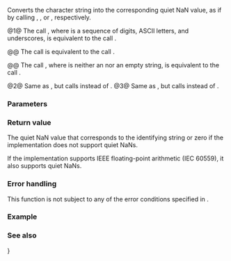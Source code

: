{{cpp/title|nan|nanf|nanl}}
{{cpp/numeric/math/navbar}}
{{dcl begin}}
{{dcl header|cmath}}
{{dcl|since=c++11|num=1|
float       nanf( const char* arg );
}}
{{dcl|since=c++11|num=2|
double      nan ( const char* arg );
}}
{{dcl|since=c++11|num=3|
long double nanl( const char* arg );
}}
{{dcl end}}

Converts the character string {{c|arg}} into the corresponding quiet NaN value, as if by calling {{lc|std::strtof}}, {{lc|std::strtod}}, or {{lc|std::strtold}}, respectively.

@1@ The call {{box|{{c/core|std::nanf("}}{{spar|n-char-sequence}}{{c/core|")}}}}, where {{spar|n-char-sequence}} is a sequence of digits, ASCII letters, and underscores, is equivalent to the call {{box|{{c/core|std::strtof("NAN(}}{{spar|n-char-sequence}}{{c/core|)"}}{{c/core|, (char**)nullptr);}}}}.

@@ The call {{c|std::nanf("")}} is equivalent to the call {{c|std::strtof("NAN()", (char**)nullptr);}}.

@@ The call {{box|{{c/core|std::nanf("}}{{spar|string}}{{c/core|")}}}}, where {{spar|string}} is neither an {{spar|n-char-sequence}} nor an empty string, is equivalent to the call {{c|std::strtof("NAN", (char**)nullptr);}}.

@2@ Same as {{v|1}}, but calls {{lc|std::strtod}} instead of {{lc|std::strtof}}.
@3@ Same as {{v|1}}, but calls {{lc|std::strtold}} instead of {{lc|std::strtof}}.

===Parameters===
{{par begin}}
{{par|arg|narrow character string identifying the contents of a NaN}}
{{par end}}

===Return value===
The quiet NaN value that corresponds to the identifying string {{c|arg}} or zero if the implementation does not support quiet NaNs.

If the implementation supports IEEE floating-point arithmetic (IEC 60559), it also supports quiet NaNs.

===Error handling===
This function is not subject to any of the error conditions specified in {{ltt|cpp/numeric/math/math_errhandling}}.

===Example===
{{example
|code=
#include &lt;cmath&gt;
#include &lt;cstdint&gt;
#include &lt;cstring&gt;
#include &lt;iostream&gt;

int main()
{
    double f1 = std::nan("1");
    std::uint64_t f1n; std::memcpy(&amp;f1n, &amp;f1, sizeof f1);
    std::cout &lt;&lt; "nan(\"1\") = " &lt;&lt; f1 &lt;&lt; " (" &lt;&lt; std::hex &lt;&lt; f1n &lt;&lt; ")\n";
    
    double f2 = std::nan("2");
    std::uint64_t f2n; std::memcpy(&amp;f2n, &amp;f2, sizeof f2);
    std::cout &lt;&lt; "nan(\"2\") = " &lt;&lt; f2 &lt;&lt; " (" &lt;&lt; std::hex &lt;&lt; f2n &lt;&lt; ")\n";
}
|p=true
|output=
nan("1") = nan (7ff0000000000001)
nan("2") = nan (7ff0000000000002)
}}

===See also===
{{dsc begin}}
{{dsc inc|cpp/numeric/math/dsc isnan}}
{{dsc inc|cpp/numeric/math/dsc NAN}}}
{{dsc inc|cpp/types/numeric_limits/dsc has_quiet_NaN}}
{{dsc inc|cpp/types/numeric_limits/dsc has_signaling_NaN}}
{{dsc inc|cpp/types/numeric_limits/dsc quiet_NaN}}
{{dsc inc|cpp/types/numeric_limits/dsc signaling_NaN}}
{{dsc see c|c/numeric/math/nan|nanf|nan|nanl}}
{{dsc end}}

{{langlinks|de|es|fr|it|ja|pt|ru|zh}}